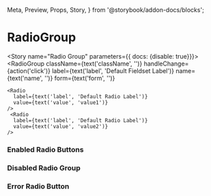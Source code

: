   Meta,
  Preview,
  Props,
  Story,
} from '@storybook/addon-docs/blocks';


<Meta component={RadioGroup} title="Components/Molecules/Form Controls/RadioGroup" />

# RadioGroup
<Description of={RadioGroup} />
<Props of={RadioGroup} />

<Story name="Radio Group" parameters={{ docs: {disable: true}}}>
  <RadioGroup
    className={text('className', '')}
    handleChange={action('click')}
    label={text('label', 'Default Fieldset Label')}
    name={text('name', '')}
    form={text('form', '')}
  >
    <Radio
      label={text('label', 'Default Radio Label')}
      value={text('value', 'value1')}
    />
     <Radio
      label={text('label', 'Default Radio Label')}
      value={text('value', 'value2')}
    />
  </RadioGroup>
</Story>

<!-- // do same lines 16-24 for the radio. Change this faile to radioGroups and the other will be radios  -->

### Enabled Radio Buttons 
<Preview>
  <Story name="Enabled Radio Group">
    <div>
      <RadioGroup
        label="Label Goes Here"
        name="radioGroupName1"
        handleChange={action('changed')}
        form="formName1"
      >
        <Radio
          label="Option 1"
          value="option1"
        />
        <Radio
          label="Option 2"
          value="option2"
        />
           <Radio
          label="Option 3"
          value="option3"
        />
        <Radio
          label="Option 4"
          value="option4"
        />
      </RadioGroup>
    </div>
  </Story>
</Preview>


### Disabled Radio Group 
<Preview>
  <Story name="Disabled Radio Group">
    <div>
      <RadioGroup
        label="Label Goes Here"
        name="radioGroupName3"
        handleChange={action('changed')}
        form="formName3"
        disabled
      >
        <Radio
          label="Option 1"
          value="option1"
        />
        <Radio
          label="Option 2"
          value="option2"
          checked
        />
        <Radio
          label="Option 3"
          value="option3"
        />
        <Radio
          label="Option 3"
          value="option4"
        />
      </RadioGroup>
    </div>
  </Story>
</Preview>

### Error Radio Button  
<Preview>
  <Story name="Error Radio Button">
    <div>
      <RadioGroup
        label="Label Goes Here"
        name="radioGroupName3"
        handleChange={action('changed')}
        form="formName4"
        error="Error message"
      >
        <Radio
          label="Option 1"
          value="option1"
        />
        <Radio
          label="Option 2"
          value="option2"
        />
        <Radio
          label="Option 3"
          value="option3"
        />
        <Radio
          label="Option 4"
          value="option4"
        />
      </RadioGroup>
    </div>
  </Story>
</Preview>